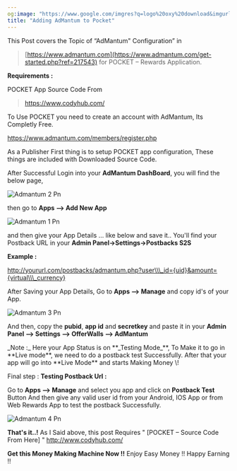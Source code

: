 ```yaml
---
og:image: "https://www.google.com/imgres?q=logo%20oxy%20download&imgurl=https%3A%2F%2Fcdn.worldvectorlogo.com%2Flogos%2Foxycoin.svg&imgrefurl=https%3A%2F%2Fworldvectorlogo.com%2Flogo%2Foxycoin&docid=3PuGDs6o4Ql0VM&tbnid=HrhxRSmAamotFM&vet=12ahUKEwjQlO60696MAxX4T2wGHQOyLhYQM3oECC4QAA..i&w=2756&h=1653&hcb=2&ved=2ahUKEwjQlO60696MAxX4T2wGHQOyLhYQM3oECC4QAA"
title: "Adding AdMantum to Pocket"
---
```


This Post covers the Topic of “AdMantum" Configuration” in

> [https://www.admantum.com](https://www.admantum.com/get-started.php?ref=217543)  for POCKET – Rewards Application.

**Requirements :**

POCKET App Source Code From

> https://www.codyhub.com/

To Use POCKET you need to create an account with AdMantum, Its Completly Free.

https://www.admantum.com/members/register.php

As a Publisher First thing is to setup POCKET app configuration, These things are included with Downloaded Source Code.

After Successful Login into your **AdMantum DashBoard**, you will find the below page,

![Admantum 2 Pn](/images/admantum_2.png)

then go to **Apps --\> Add New App**

![Admantum 1 Pn](/images/admantum_1.png)

and then give your App Details ... like below and save it.. You'll find your Postback URL in your **Admin Panel-\>Settings-\>Postbacks S2S**

**Example :**

 http://yoururl.com/postbacks/admantum.php?user\\\_id={uid}&amount={virtual\\\_currency}

After Saving your App Details, Go to **Apps --\> Manage** and copy id's of your App.

![Admantum 3 Pn](/images/admantum_3.png)

And then, copy the **pubid**, **app id** and **secretkey** and paste it in your **Admin Panel --\> Settings --\> OfferWalls --\> AdMantum**

<Check>
  _Note :_ Here your App Status is on **_Testing Mode_**, To Make it to go in **Live mode**, we need to do a postback test Successfully. After that your app will go into **Live Mode** and starts Making Money \!
</Check>

Final step : **Testing Postback Url :**

Go to **Apps --\> Manage** and select you app and click on **Postback Test** Button And then give any valid user id from your Android, IOS App or from Web Rewards App to test the postback Successfully.

![Admantum 4 Pn](/images/admantum_4.png)

**That's it..\!** As I Said above, this post Requires " [POCKET – Source Code From Here] " http://www.codyhub.com/

**Get this Money Making Machine Now \!\!** Enjoy Easy Money \!\! Happy Earning \!\!